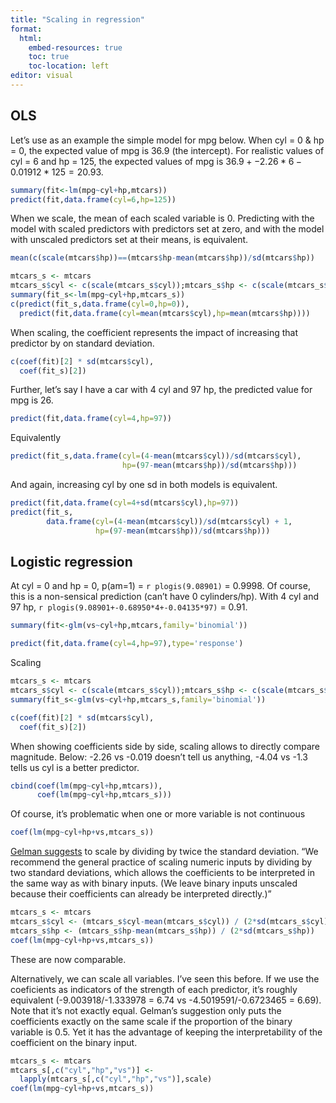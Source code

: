 ```yaml
---
title: "Scaling in regression"
format:
  html:
    embed-resources: true
    toc: true
    toc-location: left
editor: visual
---
```


## OLS

Let's use as an example the simple model for mpg below. When cyl = 0 & hp = 0, the expected value of mpg is 36.9 (the intercept). For realistic values of cyl = 6 and hp = 125, the expected values of mpg is $36.9+-2.26*6-0.01912*125=20.93$.

```r
summary(fit<-lm(mpg~cyl+hp,mtcars))
predict(fit,data.frame(cyl=6,hp=125))
```

When we scale, the mean of each scaled variable is 0. Predicting with the model with scaled predictors with predictors set at zero, and with the model with unscaled predictors set at their means, is equivalent.

```r
mean(c(scale(mtcars$hp))==(mtcars$hp-mean(mtcars$hp))/sd(mtcars$hp))
```

```r
mtcars_s <- mtcars
mtcars_s$cyl <- c(scale(mtcars_s$cyl));mtcars_s$hp <- c(scale(mtcars_s$hp));
summary(fit_s<-lm(mpg~cyl+hp,mtcars_s))
c(predict(fit_s,data.frame(cyl=0,hp=0)),
  predict(fit,data.frame(cyl=mean(mtcars$cyl),hp=mean(mtcars$hp))))
```

When scaling, the coefficient represents the impact of increasing that predictor by on standard deviation.

```r
c(coef(fit)[2] * sd(mtcars$cyl),
  coef(fit_s)[2])
```

Further, let's say I have a car with 4 cyl and 97 hp, the predicted value for mpg is 26. 

```r
predict(fit,data.frame(cyl=4,hp=97))
```

Equivalently

```r
predict(fit_s,data.frame(cyl=(4-mean(mtcars$cyl))/sd(mtcars$cyl),
                         hp=(97-mean(mtcars$hp))/sd(mtcars$hp)))
```

And again, increasing cyl by one sd in both models is equivalent.

```r
predict(fit,data.frame(cyl=4+sd(mtcars$cyl),hp=97))
predict(fit_s,
        data.frame(cyl=(4-mean(mtcars$cyl))/sd(mtcars$cyl) + 1,
                   hp=(97-mean(mtcars$hp))/sd(mtcars$hp)))
```


## Logistic regression

At cyl = 0 and hp = 0, p(am=1) = `r plogis(9.08901)` = 0.9998. Of course, this is a non-sensical prediction (can't have 0 cylinders/hp). With 4 cyl and 97 hp, `r plogis(9.08901+-0.68950*4+-0.04135*97)` = 0.91.

```r
summary(fit<-glm(vs~cyl+hp,mtcars,family='binomial'))
```

```r
predict(fit,data.frame(cyl=4,hp=97),type='response')
```

Scaling

```r
mtcars_s <- mtcars
mtcars_s$cyl <- c(scale(mtcars_s$cyl));mtcars_s$hp <- c(scale(mtcars_s$hp));
summary(fit_s<-glm(vs~cyl+hp,mtcars_s,family='binomial'))
```

```r
c(coef(fit)[2] * sd(mtcars$cyl),
  coef(fit_s)[2])
```

When showing coefficients side by side, scaling allows to directly compare magnitude. Below: -2.26 vs -0.019 doesn't tell us anything, -4.04 vs -1.3 tells us cyl is a better predictor.

```r
cbind(coef(lm(mpg~cyl+hp,mtcars)),
      coef(lm(mpg~cyl+hp,mtcars_s)))
```

Of course, it's problematic when one or more variable is not continuous

```r
coef(lm(mpg~cyl+hp+vs,mtcars_s))
```

[Gelman suggests](https://onlinelibrary.wiley.com/doi/pdf/10.1002/sim.3107?casa_token=ViLc1x5Km7YAAAAA:lKAgtN697ynv4GPuxEsilFMuMQOJR4wGI177YxV-QU_HHn54-s9glomDdffWmBFG8nf7VvmDHFrWT1I7) to scale by dividing by twice the standard deviation. "We recommend the general practice of scaling numeric inputs by dividing
by two standard deviations, which allows the coefficients to be interpreted in the same way as
with binary inputs. (We leave binary inputs unscaled because their coefficients can already be
interpreted directly.)"

```r
mtcars_s <- mtcars
mtcars_s$cyl <- (mtcars_s$cyl-mean(mtcars_s$cyl)) / (2*sd(mtcars_s$cyl))
mtcars_s$hp <- (mtcars_s$hp-mean(mtcars_s$hp)) / (2*sd(mtcars_s$hp))
coef(lm(mpg~cyl+hp+vs,mtcars_s))
```

These are now comparable. 

Alternatively, we can scale all variables. I've seen this before. If we use the coeficients as indicators of the strength of each predictor, it's roughly equivalent (-9.003918/-1.333978 = 6.74 vs -4.5019591/-0.6723465 = 6.69). Note that it's not exactly equal. Gelman's suggestion only puts the coefficients exactly on the same scale if the proportion of the binary variable is 0.5. Yet it has the advantage of keeping the interpretability of the coefficient on the binary input.

```r
mtcars_s <- mtcars
mtcars_s[,c("cyl","hp","vs")] <- 
  lapply(mtcars_s[,c("cyl","hp","vs")],scale)
coef(lm(mpg~cyl+hp+vs,mtcars_s))
```